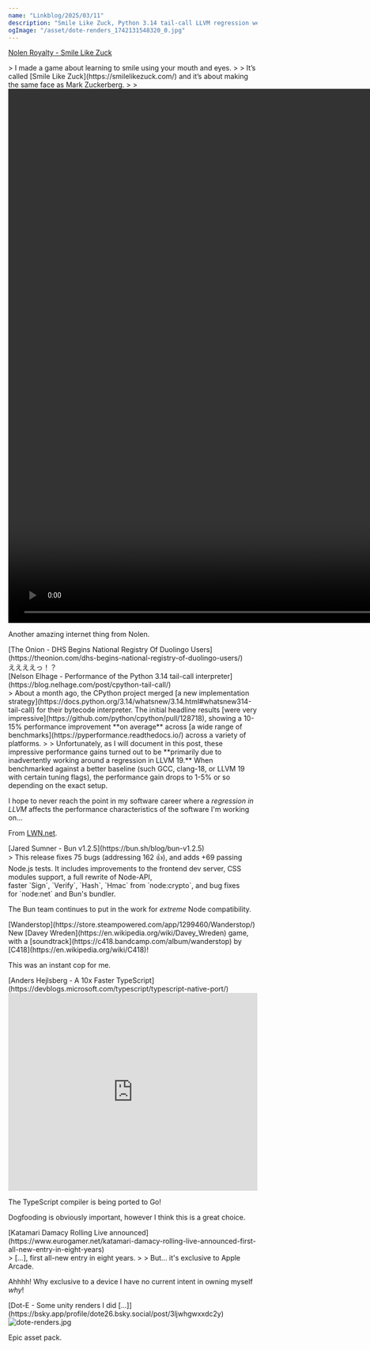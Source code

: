 ```yaml
---
name: "Linkblog/2025/03/11"
description: "Smile Like Zuck, Python 3.14 tail-call LLVM regression weirdness, Bun v1.2.5, Wanderstop by Davey & C418, TypeScript Go rewrite, New Katamari Apple Arcade Only, Dot-E assets."
ogImage: "/asset/dote-renders_1742131548320_0.jpg"
---
```


[Nolen Royalty - Smile Like Zuck](https://eieio.games/blog/smile-like-zuck/)

<div class="ml-[2rem] mb-8">
> I made a game about learning to smile using your mouth and eyes.
>
> It’s called [Smile Like Zuck](https://smilelikezuck.com/) and it’s about making the same face as Mark Zuckerberg.
>
> <video controls src='/asset/smile-like-zuck-gameplay_1742130210876_0.mp4' width='1920' height='1080'></video>

Another amazing internet thing from Nolen.

</div>
[The Onion - DHS Begins National Registry Of Duolingo Users](https://theonion.com/dhs-begins-national-registry-of-duolingo-users/)

<div class="ml-[2rem] mb-8">
ええええっ！？

</div>
[Nelson Elhage - Performance of the Python 3.14 tail-call interpreter](https://blog.nelhage.com/post/cpython-tail-call/)

<div class="ml-[2rem] mb-8">
> About a month ago, the CPython project merged [a new implementation strategy](https://docs.python.org/3.14/whatsnew/3.14.html#whatsnew314-tail-call) for their bytecode interpreter. The initial headline results [were very impressive](https://github.com/python/cpython/pull/128718), showing a 10-15% performance improvement **on average** across [a wide range of benchmarks](https://pyperformance.readthedocs.io/) across a variety of platforms.
>
> Unfortunately, as I will document in this post, these impressive performance gains turned out to be **primarily due to inadvertently working around a regression in LLVM 19.** When benchmarked against a better baseline (such GCC, clang-18, or LLVM 19 with certain tuning flags), the performance gain drops to 1-5% or so depending on the exact setup.

I hope to never reach the point in my software career where a _regression in LLVM_ affects the performance characteristics of the software I'm working on...

<div class="w-full h-4"></div>

From [LWN.net](https://lwn.net/Articles/1013581/).

</div>
[Jared Sumner - Bun v1.2.5](https://bun.sh/blog/bun-v1.2.5)

<div class="ml-[2rem] mb-8">
> This release fixes 75 bugs (addressing 162 👍), and adds +69 passing Node.js tests. It includes improvements to the frontend dev server, CSS modules support, a full rewrite of Node-API, faster `Sign`, `Verify`, `Hash`, `Hmac` from `node:crypto`, and bug fixes for `node:net` and Bun's bundler.

The Bun team continues to put in the work for _extreme_ Node compatibility.

</div>
[Wanderstop](https://store.steampowered.com/app/1299460/Wanderstop/)

<div class="ml-[2rem] mb-8">
New [Davey Wreden](https://en.wikipedia.org/wiki/Davey_Wreden) game, with a [soundtrack](https://c418.bandcamp.com/album/wanderstop) by [C418](https://en.wikipedia.org/wiki/C418)!

This was an instant cop for me.

</div>
[Anders Hejlsberg - A 10x Faster TypeScript](https://devblogs.microsoft.com/typescript/typescript-native-port/)

<div class="ml-[2rem] mb-8">
<iframe
    class="my-2"
    width="100%"
    height="400"
    src="https://www.youtube.com/embed/pNlq-EVld70"
    frameborder="0"
    allow="accelerometer; autoplay; clipboard-write; encrypted-media; gyroscope; picture-in-picture"
    allowfullscreen
></iframe>

The TypeScript compiler is being ported to Go!

Dogfooding is obviously important, however I think this is a great choice.

</div>
[Katamari Damacy Rolling Live announced](https://www.eurogamer.net/katamari-damacy-rolling-live-announced-first-all-new-entry-in-eight-years)

<div class="ml-[2rem] mb-8">
> [...], first all-new entry in eight years.
>
> But... it's exclusive to Apple Arcade.

Ahhhh! Why exclusive to a device I have no current intent in owning myself _why_!

</div>
[Dot-E - Some unity renders I did [...]](https://bsky.app/profile/dote26.bsky.social/post/3ljwhgwxxdc2y)

<div class="ml-[2rem] mb-8">
<Image src='/asset/dote-renders_1742131548320_0.jpg' alt='dote-renders.jpg' width={1032} height={626} />

Epic asset pack.

</div>
